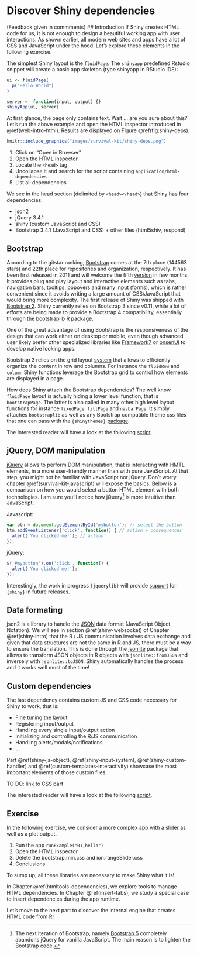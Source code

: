 # Discover Shiny dependencies {#web-dependencies}
(Feedback given in commments)
## Introduction
If Shiny creates HTML code for us, it is not enough to design a beautiful working app with user interactions. As shown earlier, all modern web sites and apps have a lot of CSS and JavaScript under the hood. Let's explore these elements in the following exercise.
  
The simplest Shiny layout is the `fluidPage`. The `shinyapp` predefined Rstudio snippet will create a basic app skeleton (type shinyapp in RStudio IDE):

```r
ui <- fluidPage(
  p("Hello World")
)

server <- function(input, output) {}
shinyApp(ui, server)
```

At first glance, the page only contains text. Wait ... are you sure about this? Let's run the above example and open the HTML inspector introduced in \@ref(web-intro-html). Results are displayed on Figure \@ref(fig:shiny-deps).

```r
knitr::include_graphics("images/survival-kit/shiny-deps.png")
```

  1. Click on "Open in Browser"
  2. Open the HTML inspector
  3. Locate the `<head>` tag 
  4. Uncollapse it and search for the script containing   `application/html-dependencies`
  5. List all dependencies

We see in the head section (delimited by `<head></head>`) that Shiny has four dependencies:

  - json2
  - jQuery 3.4.1
  - shiny (custom JavaScript and CSS)
  - Bootstrap 3.4.1 (JavaScript and CSS) + other files (html5shiv, respond)

## Bootstrap
According to the gitstar ranking, [Bootstrap](https://getbootstrap.com) comes at the 7th place (144563 stars) and 22th place for repositories and organization, respectively. It has been first released in 2011 and will welcome the fifth [version](https://v5.getbootstrap.com/) in few months. It provides plug and play layout and interactive elements such as tabs, navigation bars, tooltips, popovers and many input (forms), which is rather convenient since it avoids writing a large amount of CSS/JavaScript that would bring more complexity. The first release of Shiny was shipped with [Bootstrap 2](https://github.com/rstudio/shinybootstrap2). Shiny currently relies on Bootstrap 3 since v0.11, while a lot of efforts are being made to provide a Bootstrap 4 compatibility, essentially through the [bootstraplib](https://github.com/rstudio/bootstraplib) R package. 

One of the great advantage of using Bootstrap is the responsiveness of the design that can work either on desktop or mobile, even though advanced user likely prefer other specialized libraries like [Framework7](https://framework7.io/) or [onsenUI](https://onsen.io/) to develop native looking apps.

Bootstrap 3 relies on the grid layout [system](https://getbootstrap.com/docs/3.4/examples/grid/) that allows to efficiently organize the content in row and columns. For instance the `fluidRow` and `column` Shiny functions leverage the Bootstrap grid to control how elements are displayed in a page.

How does Shiny attach the Bootstrap dependencies? The well know `fluidPage` layout is actually hiding a lower level function, that is `bootstrapPage`. The latter is also called in many other high level layout functions for instance `fixedPage`, `fillPage` and `navbarPage`. It simply attaches `bootstraplib` as well as any Bootstrap compatible theme css files that one can pass with the `{shinythemes}` [package](https://github.com/rstudio/shinythemes).

The interested reader will have a look at the following [script](https://github.com/rstudio/shiny/blob/master/R/bootstrap-layout.R). 

## jQuery, DOM manipulation
[jQuery](https://jquery.com/) allows to perform DOM manipulation, that is interacting with HMTL elements, in a more user-friendly manner than with pure JavaScript. At that step, you might not be familiar with JavaScript nor jQuery. Don't worry chapter \@ref(survival-kit-javascript) will expose the basics. Below is a comparison on how you would select a button HTML element with both technologies. I am sure you'll notice how jQuery[^jQuery] is more intuitive than JavaScript.

Javascript:
```js
var btn = document.getElementById('mybutton'); // select the button
btn.addEventListener('click', function() { // action + consequences
  alert('You clicked me!'); // action
});
```

jQuery:

```js
$('#mybutton').on('click', function() {
  alert('You clicked me!');
});
```

[^jQuery]: The next iteration of Bootstrap, namely [Bootstrap 5](https://blog.getbootstrap.com/2020/06/16/bootstrap-5-alpha/) completely abandons jQuery for vanilla JavaScript. The main reason is to lighten the Bootstrap code. 

Interestingly, the work in progress `{jquerylib}` will provide [support](https://github.com/rstudio/jquerylib) for `{shiny}` in future releases.

## Data formating
json2 is a library to handle the [JSON](https://www.json.org/json-en.html) data format (JavaScript Object Notation). We will see in section \@ref(shiny-websocket) of Chapter \@ref(shiny-intro) that the R / JS communication involves data exchange and given that data structures are not the same in R and JS, there must be a way to ensure the translation. This is done through the [jsonlite](https://cran.r-project.org/web/packages/jsonlite/index.html) package that allows to transform JSON objects in R objects with `jsonlite::fromJSON` and inversely with `jsonlite::toJSON`. Shiny automatically handles the process and it works well most of the time!

## Custom dependencies
The last dependency contains custom JS and CSS code necessary for Shiny to work, that is:

  - Fine tuning the layout
  - Registering input/output
  - Handling every single input/output action
  - Initializing and controlling the R/JS communication
  - Handling alerts/modals/notifications
  - ...

Part \@ref(shiny-js-object), \@ref(shiny-input-system), \@ref(shiny-custom-handler) and \@ref(custom-templates-interactivity) showcase the most important elements of those custom files.

TO DO: link to CSS part

The interested reader will have a look at the following [script](https://github.com/rstudio/shiny/blob/master/R/shinyui.R). 
  
  
## Exercise

In the following exercise, we consider a more complex app with a slider as well as a plot output.

  1. Run the app `runExample("01_hello")`
  2. Open the HTML inspector
  3. Delete the bootstrap.min.css and ion.rangeSlider.css
  4. Conclusions
  
  
To sump up, all these libraries are necessary to make Shiny what it is! 
  
In Chapter \@ref(htmltools-dependencies), we explore tools to manage HTML dependencies. In Chapter \@ref(insert-tabs), we study a special case to insert dependencies during the app runtime.  

Let's move to the next part to discover the internal engine that creates HTML code from R!
